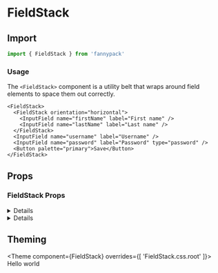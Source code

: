 
# FieldStack

## Import

```jsx
import { FieldStack } from 'fannypack'
```

### Usage

The `<FieldStack>` component is a utility belt that wraps around field elements to space them out correctly.

```jsx-live
<FieldStack>
  <FieldStack orientation="horizontal">
    <InputField name="firstName" label="First name" />
    <InputField name="lastName" label="Last name" />
  </FieldStack>
  <InputField name="username" label="Username" />
  <InputField name="password" label="Password" type="password" />
  <Button palette="primary">Save</Button>
</FieldStack>
```

## Props

### FieldStack Props

<!-- Automatically generated -->

<details><Box use="summary" marginBottom="major-2">Inherits <code><strong>Stack</strong></code> props</Box>

**<Code marginRight="major-1">orientation</Code>** <Code fontSize="150" palette="primary">&#34;horizontal&#34; | &#34;vertical&#34;</Code>

<Box marginBottom="major-4" />

**<Code marginRight="major-1">spacing</Code>** <Code fontSize="150" palette="primary">string</Code>

<Box marginBottom="major-4" />

**<Code marginRight="major-1">verticalAt</Code>** <Code fontSize="150" palette="primary">string</Code>

<Box marginBottom="major-4" />

</details>


<details><Box use="summary" marginBottom="major-2">Inherits <code><strong>Box</strong></code> props</Box>

**<Code marginRight="major-1">use</Code>**

<Code isBlock palette="primary" fontSize="150" padding="minor-1" marginBottom="major-2">
{`string
  | (ComponentClass<any, any> & { useProps: any; })
  | (FunctionComponent<any> & { useProps: any; })`}
</Code>

<Box marginBottom="major-4" />

**<Code marginRight="major-1">className</Code>** <Code fontSize="150" palette="primary">string</Code>

<Box marginBottom="major-4" />

**<Code marginRight="major-1">children</Code>**

<Code isBlock palette="primary" fontSize="150" padding="minor-1" marginBottom="major-2">
{`string
  | number
  | boolean
  | {}
  | ReactElement<any, string
  | ((props: any) => ReactElement<any, string
  | ...
  | (new (props: any) => Component<any, any, any>)>)
  | (new (props: any) => Component<any, any, any>)>
  | ReactNodeArray
  | ReactPortal
  | ((props: BoxProps) => ReactNode)`}
</Code>

<Box marginBottom="major-4" />

**<Code marginRight="major-1">altitude</Code>** <Code fontSize="150" palette="primary">string</Code>

<Box marginBottom="major-4" />

**<Code marginRight="major-1">variant</Code>** <Code fontSize="150" palette="primary">string</Code>

<Box marginBottom="major-4" />

**<Code marginRight="major-1">showBreakpoint</Code>** <Code fontSize="150" palette="primary">string</Code>

<Box marginBottom="major-4" />

**<Code marginRight="major-1">hiddenBreakpoint</Code>** <Code fontSize="150" palette="primary">string</Code>

<Box marginBottom="major-4" />

**<Code marginRight="major-1">overrides</Code>**

<Code isBlock palette="primary" fontSize="150" padding="minor-1" marginBottom="major-2">
{`{
  altitudes?: AltitudesThemeConfig;
  borders?: BordersThemeConfig;
  borderRadii?: BorderRadiiThemeConfig;
  breakpoints?: BreakpointsThemeConfig;
  fontSizes?: FontSizeThemeConfig;
  fontWeights?: FontWeightsThemeConfig;
  ... 77 more ...;
  Template?: TemplateThemeConfig;
}`}
</Code>

<Box marginBottom="major-4" />

**<Code marginRight="major-1">elementRef</Code>** <Code fontSize="150" palette="primary">((instance: any) =&#62; void) | RefObject&#60;any&#62;</Code>

<Box marginBottom="major-4" />

**<Code marginRight="major-1">themeKey</Code>** <Code fontSize="150" palette="primary">string</Code>

<Box marginBottom="major-4" />

</details>


## Theming

<Theme
  component={FieldStack}
  overrides={[
    'FieldStack.css.root'
  ]}>
  Hello world
</Theme>

